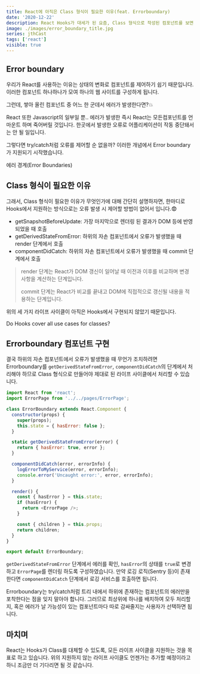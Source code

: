 ```yaml
---
title: React에 아직은 Class 형식이 필요한 이유(feat. Errorboundary)
date: '2020-12-22'
description: React Hooks가 대세가 된 요즘, Class 형식으로 작성된 컴포넌트를 보면 한숨부터 나오기 마련입니다. 그러나 아직까지는 Class 형식이 필요합니다. Errorboundary를 구현하며 왜 필요한지 알아보겠습니다.
image: ./images/error_boundary_title.jpg
series: jthCast
tags: ['react']
visible: true
---
```


## Error boundary

우리가 React를 사용하는 이유는 상태의 변화로 컴포넌트를 제어하기 쉽기 때문입니다.
이러한 컴포넌트 하나하나가 모여 하나의 웹 사이트를 구성하게 됩니다.

그런데, 쌓아 올린 컴포넌트 중 어느 한 군데서 에러가 발생한다면?💥

React 또한 Javascript의 일부일 뿐.. 에러가 발생한 즉시 React는 모든컴포넌트를 언마운트 하며 죽어버릴 것입니다.
한곳에서 발생한 오류로 어플리케이션이 작동 중단돼서는 안 될 일입니다.

그렇다면 try/catch처럼 오류를 제어할 순 없을까? 이러한 개념에서 Error boundary가 지원되기 시작했습니다.

<ExternalLink href="https://ko.reactjs.org/docs/error-boundaries.html">
  에러 경계(Error Boundaries)
</ExternalLink>

## Class 형식이 필요한 이유

그래서, Class 형식이 필요한 이유가 무엇인가에 대해 간단히 설명하자면,
한마디로 Hooks에서 지원하는 방식으로는 오류 발생 시 제어할 방법이 없어서 입니다.😨

- getSnapshotBeforeUpdate: 가장 마지막으로 렌더링 된 결과가 DOM 등에 반영되었을 때 호출
- getDerivedStateFromError: 하위의 자손 컴포넌트에서 오류가 발생했을 때 render 단계에서 호출
- componentDidCatch: 하위의 자손 컴포넌트에서 오류가 발생했을 때 commit 단계에서 호출

> render 단계는 React가 DOM 갱신이 일어날 때 이전과 이후를 비교하며 변경 사항을 계산하는 단계입니다.
>
> commit 단계는 React가 비교를 끝내고 DOM에 직접적으로 갱신될 내용을 적용하는 단계입니다.

위의 세 가지 라이프 사이클이 아직은 Hooks에서 구현되지 않았기 때문입니다.

<ExternalLink href="https://reactjs.org/docs/hooks-faq.html#do-hooks-cover-all-use-cases-for-classes">
  Do Hooks cover all use cases for classes?
</ExternalLink>

## Errorboundary 컴포넌트 구현

결국 하위의 자손 컴포넌트에서 오류가 발생했을 때 무언가 조치하려면
Errorboundary를 `getDerivedStateFromError`, `componentDidCatch`의 단계에서 처리해야 하므로
Class 형식으로 만들어야 제대로 된 라이프 사이클에서 처리할 수 있습니다.

```js
import React from 'react';
import ErrorPage from '../../pages/ErrorPage';

class ErrorBoundary extends React.Component {
  constructor(props) {
    super(props);
    this.state = { hasError: false };
  }

  static getDerivedStateFromError(error) {
    return { hasError: true, error };
  }

  componentDidCatch(error, errorInfo) {
    logErrorToMyService(error, errorInfo);
    console.error('Uncaught error:', error, errorInfo);
  }

  render() {
    const { hasError } = this.state;
    if (hasError) {
      return <ErrorPage />;
    }

    const { children } = this.props;
    return children;
  }
}

export default ErrorBoundary;
```

`getDerivedStateFromError` 단계에서 에러를 확인, `hasError`의 상태를 `true`로 변경하고 `ErrorPage`를 렌더링 하도록 구성하였습니다.
만약 로깅 로직(Sentry 등)이 존재한다면 `componentDidCatch` 단계에서 로깅 서비스를 호출하면 됩니다.

Errorboundary는 try/catch처럼 트리 내에서 하위에 존재하는 컴포넌트의 에러만을 포착한다는 점을 잊지 말아야 합니다.
그러므로 최상위에 하나를 배치하여 모두 처리할지, 혹은 에러가 날 가능성이 있는 컴포넌트마다 따로 감싸줄지는 사용자가 선택하면 됩니다.

## 마치며

React는 Hooks가 Class를 대체할 수 있도록, 모든 라이프 사이클을 지원하는 것을 목표로 하고 있습니다.
위의 지원하지 않는 라이프 사이클도 언젠가는 추가할 예정이라고 하니 조금만 더 기다리면 될 것 같습니다.
